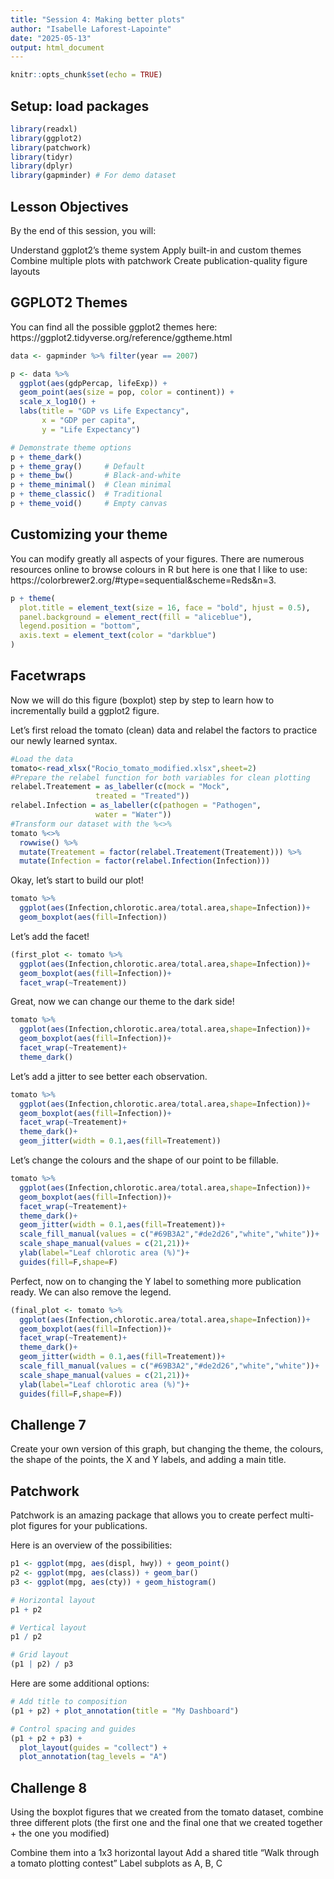```yaml
---
title: "Session 4: Making better plots"
author: "Isabelle Laforest-Lapointe"
date: "2025-05-13"
output: html_document
---
```


```r
knitr::opts_chunk$set(echo = TRUE)
```

## Setup: load packages

```r
library(readxl)
library(ggplot2)
library(patchwork)
library(tidyr)
library(dplyr)
library(gapminder) # For demo dataset
```

## Lesson Objectives

By the end of this session, you will:

Understand ggplot2's theme system
Apply built-in and custom themes
Combine multiple plots with patchwork
Create publication-quality figure layouts

## GGPLOT2 Themes

You can find all the possible ggplot2 themes here: https://ggplot2.tidyverse.org/reference/ggtheme.html 

```r
data <- gapminder %>% filter(year == 2007)

p <- data %>%
  ggplot(aes(gdpPercap, lifeExp)) +
  geom_point(aes(size = pop, color = continent)) +
  scale_x_log10() +
  labs(title = "GDP vs Life Expectancy",
       x = "GDP per capita",
       y = "Life Expectancy")

# Demonstrate theme options
p + theme_dark()
p + theme_gray()     # Default
p + theme_bw()       # Black-and-white
p + theme_minimal()  # Clean minimal
p + theme_classic()  # Traditional
p + theme_void()     # Empty canvas
```

## Customizing your theme

You can modify greatly all aspects of your figures.
There are numerous resources online to browse colours in R but here is one that I like to use: https://colorbrewer2.org/#type=sequential&scheme=Reds&n=3.

```r
p + theme(
  plot.title = element_text(size = 16, face = "bold", hjust = 0.5),
  panel.background = element_rect(fill = "aliceblue"),
  legend.position = "bottom",
  axis.text = element_text(color = "darkblue")
)
```
## Facetwraps

Now we will do this figure (boxplot) step by step to learn how to incrementally build a ggplot2 figure.

Let's first reload the tomato (clean) data and relabel the factors to practice our newly learned syntax.

```r
#Load the data
tomato<-read_xlsx("Rocio_tomato_modified.xlsx",sheet=2)
#Prepare the relabel function for both variables for clean plotting
relabel.Treatement = as_labeller(c(mock = "Mock", 
                   treated = "Treated"))
relabel.Infection = as_labeller(c(pathogen = "Pathogen", 
                   water = "Water"))
#Transform our dataset with the %<>%
tomato %<>%
  rowwise() %>% 
  mutate(Treatement = factor(relabel.Treatement(Treatement))) %>%
  mutate(Infection = factor(relabel.Infection(Infection)))
```

Okay, let's start to build our plot!

```r
tomato %>%
  ggplot(aes(Infection,chlorotic.area/total.area,shape=Infection))+
  geom_boxplot(aes(fill=Infection))
```
Let's add the facet!

```r
(first_plot <- tomato %>%
  ggplot(aes(Infection,chlorotic.area/total.area,shape=Infection))+
  geom_boxplot(aes(fill=Infection))+
  facet_wrap(~Treatement))
```
Great, now we can change our theme to the dark side!

```r
tomato %>%
  ggplot(aes(Infection,chlorotic.area/total.area,shape=Infection))+
  geom_boxplot(aes(fill=Infection))+
  facet_wrap(~Treatement)+
  theme_dark()
```

Let's add a jitter to see better each observation.

```r
tomato %>%
  ggplot(aes(Infection,chlorotic.area/total.area,shape=Infection))+
  geom_boxplot(aes(fill=Infection))+
  facet_wrap(~Treatement)+
  theme_dark()+
  geom_jitter(width = 0.1,aes(fill=Treatement))
```

Let's change the colours and the shape of our point to be fillable.

```r
tomato %>%
  ggplot(aes(Infection,chlorotic.area/total.area,shape=Infection))+
  geom_boxplot(aes(fill=Infection))+
  facet_wrap(~Treatement)+
  theme_dark()+
  geom_jitter(width = 0.1,aes(fill=Treatement))+
  scale_fill_manual(values = c("#69B3A2","#de2d26","white","white"))+
  scale_shape_manual(values = c(21,21))+
  ylab(label="Leaf chlorotic area (%)")+
  guides(fill=F,shape=F)
```

Perfect, now on to changing the Y label to something more publication ready.
We can also remove the legend.

```r
(final_plot <- tomato %>%
  ggplot(aes(Infection,chlorotic.area/total.area,shape=Infection))+
  geom_boxplot(aes(fill=Infection))+
  facet_wrap(~Treatement)+
  theme_dark()+
  geom_jitter(width = 0.1,aes(fill=Treatement))+
  scale_fill_manual(values = c("#69B3A2","#de2d26","white","white"))+
  scale_shape_manual(values = c(21,21))+
  ylab(label="Leaf chlorotic area (%)")+
  guides(fill=F,shape=F))
```

## Challenge 7

Create your own version of this graph, but changing the theme, the colours, the shape of the points, the X and Y labels, and adding a main title.

## Patchwork

Patchwork is an amazing package that allows you to create perfect multi-plot figures for your publications.

Here is an overview of the possibilities:

```r
p1 <- ggplot(mpg, aes(displ, hwy)) + geom_point()
p2 <- ggplot(mpg, aes(class)) + geom_bar()
p3 <- ggplot(mpg, aes(cty)) + geom_histogram()

# Horizontal layout
p1 + p2

# Vertical layout
p1 / p2

# Grid layout
(p1 | p2) / p3
```

Here are some additional options:

```r
# Add title to composition
(p1 + p2) + plot_annotation(title = "My Dashboard")

# Control spacing and guides
(p1 + p2 + p3) + 
  plot_layout(guides = "collect") +
  plot_annotation(tag_levels = "A")
```

## Challenge 8

Using the boxplot figures that we created from the tomato dataset, combine three different plots (the first one and the final one that we created together + the one you modified)

Combine them into a 1x3 horizontal layout
Add a shared title "Walk through a tomato plotting contest"
Label subplots as A, B, C